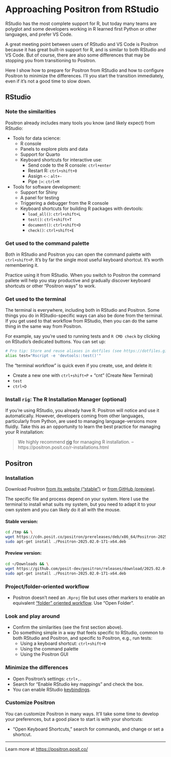# Approaching Positron from RStudio

RStudio has the most complete support for R, but today many teams are polyglot
and some developers working in R learned first Python or other languages, and
prefer VS Code.

A great meeting point between users of RStudio and VS Code is Positron because
it has great built-in support for R, and is similar to both RStudio and VS Code. 
But of course, there are also some differences that may be stopping you from 
transitioning to Positron.

Here I show how to prepare for Positron from RStudio and how to configure 
Positron to minimize the differences. I'll you start the transition
immediately, even if it's not a good time to slow down.

## RStudio

### Note the similarities

Positron already includes many tools you know (and likely expect) from RStudio:

* Tools for data science:
  * R console
  * Panels to explore plots and data
  * Support for Quarto
  * Keyboard shortcuts for interactive use:
    * Send code to the R console: `ctrl+enter`
    * Restart R: `ctrl+shift+0`
    * Assign `<-`: `alt+-`
    * Pipe `|>`: `ctrl+M`
* Tools for software development:
  * Support for Shiny
  * A panel for testing
  * Triggering a debugger from the R console
  * Keyboard shortcuts for building R packages with devtools:
    * `load_all()`: `ctrl+shift+L`
    * `test()`: `ctrl+shift+T`
    * `document()`: `ctrl+shift+D`
    * `check()`: `ctrl+shift+E`

### Get used to the command palette

Both in RStudio and Positron you can open the command palette with `ctrl+shift+P`. 
It's by far the single most useful keyboard shortcut. It's worth remembering it.

Practice using it from RStudio. When you switch to Positron the command pallete
will help you stay productive and gradually discover keyboard shortcuts or
other "Positron ways" to work.

### Get used to the terminal

The terminal is everywhere, including both in RStudio and Positron. Some things
you do in RStudio-specific ways can also be done from the terminal. If you get
used to that workflow from RStudio, then you can do the same thing in the same
way from Positron. 

For example, say you're used to running tests and `R CMD check` by clicking on 
RStudio's dedicated buttons. You can set up:

```sh
# Pro tip: Store and reuse aliases in dotfiles (see https://dotfiles.github.io/)
alias test="Rscript -e 'devtools::test()'"
```

The "terminal workflow" is quick even if you create, use, and delete it:

* Create a new one with `ctrl+shift+P` + "cnt" (Create New Terminal)
* `test`
* `ctrl+D`

### Install `rig`: The R Installation Manager (optional)

If you're using RStudio, you already have R. Positron will notice and use it
automatically. However, developers coming from other languages, particularly
from Python, are used to managing language-versions more fluidly. Take this
as an opportunity to learn the best practice for managing your R installation: 

> We highly recommend [rig](https://github.com/r-lib/rig) for managing R 
installation. --https://positron.posit.co/r-installations.html

## Positron

### Installation

Download Positron [from its website ("stable")](https://positron.posit.co/download) 
or [from GitHub (preview)](https://github.com/posit-dev/positron/releases). 

The specific file and process depend on your system. Here I use the terminal to
install what suits my system, but you need to adapt it to your own system and you
can likely do it all with the mouse.

#### Stable version:

```sh
cd /tmp && \
wget https://cdn.posit.co/positron/prereleases/deb/x86_64/Positron-2025.02.0-171-x64.deb && \
sudo apt-get install ./Positron-2025.02.0-171-x64.deb
```

#### Preview version:

```sh
cd ~/Downloads && \
wget https://github.com/posit-dev/positron/releases/download/2025.02.0-171/Positron-2025.02.0-171-x64.deb && \
sudo apt-get install ./Positron-2025.02.0-171-x64.deb
```

### Project/folder-oriented workflow

* Positron doesn't need an `.Rproj` file but uses other markers to enable an
  equivalent ["folder" oriented workflow](https://positron.posit.co/rstudio-rproj-file.html). 
  Use "Open Folder".

### Look and play around

* Confirm the similarities (see the first section above).
* Do something simple in a way that feels specific to RStudio, common to both 
RStudio and Positron, and specific to Positron, e.g., run tests:
  * Using a keyboard shortcut: `ctrl+shift+0`
  * Using the command palette
  * Using the Positron GUI

### Minimize the differences

* Open Positron's settings: `ctrl+,`.
* Search for "Enable RStudio key mappings" and check the box.
* You can enable RStudio [keybindings](https://positron.posit.co/keyboard-shortcuts.html#rstudio-keymap).

### Customize Positron

You can customize Positron in many ways. It'll take some time to develop your
preferences, but a good place to start is with your shortcuts:

* "Open Keyboard Shortcuts," search for commands, and change or set a shortcut. 

----

Learn more at [https://positron.posit.co/](https://positron.posit.co/)
